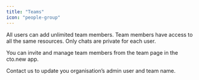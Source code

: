 ```yaml
---
title: "Teams"
icon: "people-group"
---
```


All users can add unlimited team members. Team members have access to all the same resources. Only chats are private for each user.

You can invite and manage team members from the team page in the cto.new app.

Contact us to update you organisation’s admin user and team name.